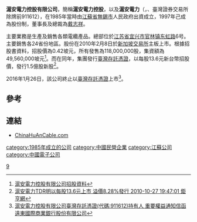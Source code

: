'''滬安電力控股有限公司'''，簡稱'''滬安電力控股'''，以及'''滬安電力'''（'''{{lang-en|HU AN Cable Holdings Limited}}'''，{{sgx|KI3}}、臺灣證券交易所除牌前911612），在1985年當時由[[江蘇省|江蘇省]][[無錫市|無錫市]]人民政府出資成立，1997年己成為股份制，董事長及總裁為[[戴志祥|戴志祥]]。

主要業務是生產及銷售各類電纜產品。總部位於[[江苏省|江苏省]][[宜兴市|宜兴市]][[官林镇|官林镇]][[东虹路|东虹路]]6号。主要銷售各24省份地區。股份在2010年2月8日於[[新加坡交易所|新加坡交易所]]主板上市。根據招股書資料，招股價為0.42坡元，所有發售為118,000,000股，集資額為49,560,000坡元<ref>[http://info.sgx.com/webipo.nsf/IPOAttachmentsName/CHINA%20HU%20AN%20CABLE%20HOLDINGS%20LTD/$File/China%20Hu%20An%20IPO.pdf 滬安電力控股有限公司招股資料]{{Dead link|date=2018年6月 |bot=InternetArchiveBot |fix-attempted=no }}</ref>。而在同年，集團發行[[臺灣存託憑證|臺灣存託憑證]]，以每股13.6元新台幣招股價，發行1.5億股新股<ref>[http://news.cnyes.com/Content/20101027/KCCBQEJ9YYRTE.shtml 滬安電力TDR明以每股13.6元上市 溢價8.28%發行 2010-10-27 19:47:01 鉅亨網]</ref>。

2016年1月26日，該公司終止以[[臺灣存託憑證|臺灣存託憑證]]上市<ref>[https://www.feib.com.tw/UpFiles/wealthmanagement/pdf/HA_TDR-letter.pdf 滬安電力控股有限公司臺灣存託憑證(代碼:911612)持有人 重要權益通知信函] {{Wayback|url=https://www.feib.com.tw/UpFiles/wealthmanagement/pdf/HA_TDR-letter.pdf |date=20160804085853 }}[[遠東國際商業銀行股份有限公司|遠東國際商業銀行股份有限公司]]</ref>。

==參考==
{{reflist}}

==連結==
*[https://web.archive.org/web/20120416011138/http://www.chinahuancable.com/ ChinaHuAnCable.com]

[[category:1985年成立的公司|category:1985年成立的公司]]
[[category:中國民營企業|category:中國民營企業]]
[[category:江蘇公司|category:江蘇公司]]
[[category:中國電子公司|category:中國電子公司]]
[[Category:臺灣證券交易所上市公司|9]]